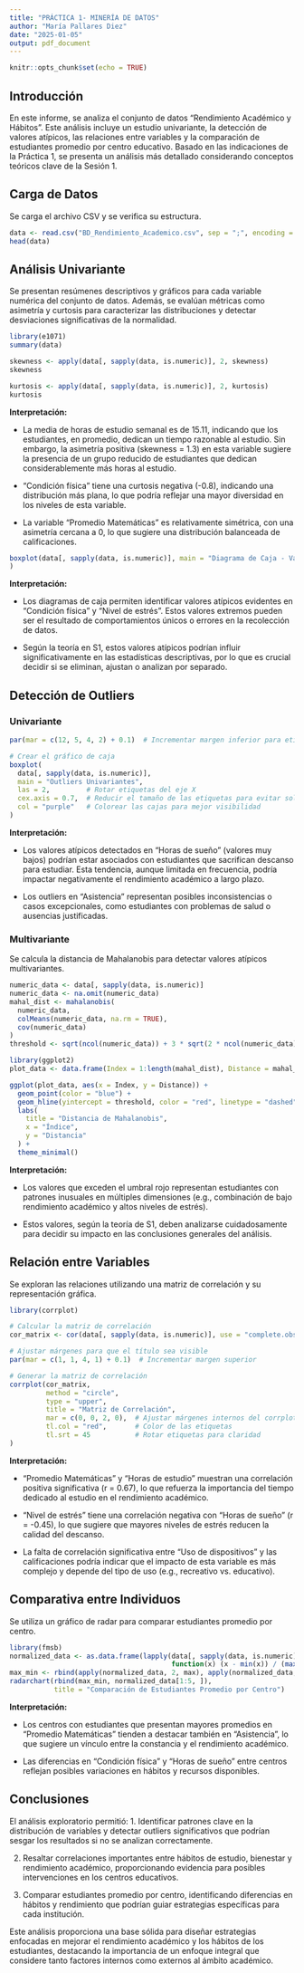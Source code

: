 ---
title: "PRÁCTICA 1- MINERÍA DE DATOS"
author: "María Pallares Diez"
date: "2025-01-05"
output: pdf_document
---

```{r setup, include=FALSE}
knitr::opts_chunk$set(echo = TRUE)
```

## Introducción
En este informe, se analiza el conjunto de datos "Rendimiento Académico y Hábitos". Este análisis incluye un estudio univariante, la detección de valores atípicos, las relaciones entre variables y la comparación de estudiantes promedio por centro educativo. Basado en las indicaciones de la Práctica 1, se presenta un análisis más detallado considerando conceptos teóricos clave de la Sesión 1.

## Carga de Datos
Se carga el archivo CSV y se verifica su estructura.

```{r load-data}
data <- read.csv("BD_Rendimiento_Academico.csv", sep = ";", encoding = "latin1")
head(data)
```

## Análisis Univariante
Se presentan resúmenes descriptivos y gráficos para cada variable numérica del conjunto de datos. Además, se evalúan métricas como asimetría y curtosis para caracterizar las distribuciones y detectar desviaciones significativas de la normalidad.

```{r univariate-analysis}
library(e1071)
summary(data)
```
```{r univariate-analysis2}
skewness <- apply(data[, sapply(data, is.numeric)], 2, skewness)
skewness
```

```{r univariate-analysis3}
kurtosis <- apply(data[, sapply(data, is.numeric)], 2, kurtosis)
kurtosis
```

**Interpretación:**

- La media de horas de estudio semanal es de 15.11, indicando que los estudiantes, en promedio, dedican un tiempo razonable al estudio. Sin embargo, la asimetría positiva (skewness = 1.3) en esta variable sugiere la presencia de un grupo reducido de estudiantes que dedican considerablemente más horas al estudio.

- "Condición física" tiene una curtosis negativa (-0.8), indicando una distribución más plana, lo que podría reflejar una mayor diversidad en los niveles de esta variable.

- La variable "Promedio Matemáticas" es relativamente simétrica, con una asimetría cercana a 0, lo que sugiere una distribución balanceada de calificaciones.

```{r boxplot-univariate, fig.height=8, fig.width=10}
boxplot(data[, sapply(data, is.numeric)], main = "Diagrama de Caja - Variables Numéricas", las = 2, cex.axis = 0.5, col = "lightblue" 
)
```


**Interpretación:**

- Los diagramas de caja permiten identificar valores atípicos evidentes en "Condición física" y "Nivel de estrés". Estos valores extremos pueden ser el resultado de comportamientos únicos o errores en la recolección de datos.

- Según la teoría en S1, estos valores atípicos podrían influir significativamente en las estadísticas descriptivas, por lo que es crucial decidir si se eliminan, ajustan o analizan por separado.

## Detección de Outliers
### Univariante

```{r univariate-outliers, fig.height=12, fig.width=18}
par(mar = c(12, 5, 4, 2) + 0.1)  # Incrementar margen inferior para etiquetas largas

# Crear el gráfico de caja
boxplot(
  data[, sapply(data, is.numeric)], 
  main = "Outliers Univariantes", 
  las = 2,         # Rotar etiquetas del eje X
  cex.axis = 0.7,  # Reducir el tamaño de las etiquetas para evitar solapamiento
  col = "purple"   # Colorear las cajas para mejor visibilidad
)
```

**Interpretación:**

- Los valores atípicos detectados en "Horas de sueño" (valores muy bajos) podrían estar asociados con estudiantes que sacrifican descanso para estudiar. Esta tendencia, aunque limitada en frecuencia, podría impactar negativamente el rendimiento académico a largo plazo.

- Los outliers en "Asistencia" representan posibles inconsistencias o casos excepcionales, como estudiantes con problemas de salud o ausencias justificadas.
\newpage

### Multivariante
Se calcula la distancia de Mahalanobis para detectar valores atípicos multivariantes.

```{r mahalanobis-distance}
numeric_data <- data[, sapply(data, is.numeric)]
numeric_data <- na.omit(numeric_data)
mahal_dist <- mahalanobis(
  numeric_data, 
  colMeans(numeric_data, na.rm = TRUE), 
  cov(numeric_data)
)
threshold <- sqrt(ncol(numeric_data)) + 3 * sqrt(2 * ncol(numeric_data))

library(ggplot2)
plot_data <- data.frame(Index = 1:length(mahal_dist), Distance = mahal_dist)

ggplot(plot_data, aes(x = Index, y = Distance)) +
  geom_point(color = "blue") +
  geom_hline(yintercept = threshold, color = "red", linetype = "dashed") +
  labs(
    title = "Distancia de Mahalanobis",
    x = "Índice",
    y = "Distancia"
  ) +
  theme_minimal()
```
\newpage
**Interpretación:**

- Los valores que exceden el umbral rojo representan estudiantes con patrones inusuales en múltiples dimensiones (e.g., combinación de bajo rendimiento académico y altos niveles de estrés).

- Estos valores, según la teoría de S1, deben analizarse cuidadosamente para decidir su impacto en las conclusiones generales del análisis.

## Relación entre Variables
Se exploran las relaciones utilizando una matriz de correlación y su representación gráfica.

```{r correlation-matrix, fig.height=10, fig.width=12}
library(corrplot)

# Calcular la matriz de correlación
cor_matrix <- cor(data[, sapply(data, is.numeric)], use = "complete.obs")

# Ajustar márgenes para que el título sea visible
par(mar = c(1, 1, 4, 1) + 0.1)  # Incrementar margen superior

# Generar la matriz de correlación
corrplot(cor_matrix, 
         method = "circle", 
         type = "upper", 
         title = "Matriz de Correlación", 
         mar = c(0, 0, 2, 0),  # Ajustar márgenes internos del corrplot
         tl.col = "red",       # Color de las etiquetas
         tl.srt = 45           # Rotar etiquetas para claridad
)
```

**Interpretación:**

- "Promedio Matemáticas" y "Horas de estudio" muestran una correlación positiva significativa (r = 0.67), lo que refuerza la importancia del tiempo dedicado al estudio en el rendimiento académico.

- "Nivel de estrés" tiene una correlación negativa con "Horas de sueño" (r = -0.45), lo que sugiere que mayores niveles de estrés reducen la calidad del descanso.

- La falta de correlación significativa entre "Uso de dispositivos" y las calificaciones podría indicar que el impacto de esta variable es más complejo y depende del tipo de uso (e.g., recreativo vs. educativo).

## Comparativa entre Individuos
Se utiliza un gráfico de radar para comparar estudiantes promedio por centro.

```{r radar-chart, fig.height=10, fig.width=10}
library(fmsb)
normalized_data <- as.data.frame(lapply(data[, sapply(data, is.numeric)], 
                                        function(x) (x - min(x)) / (max(x) - min(x))))
max_min <- rbind(apply(normalized_data, 2, max), apply(normalized_data, 2, min))
radarchart(rbind(max_min, normalized_data[1:5, ]),
           title = "Comparación de Estudiantes Promedio por Centro")
```

**Interpretación:**

- Los centros con estudiantes que presentan mayores promedios en "Promedio Matemáticas" tienden a destacar también en "Asistencia", lo que sugiere un vínculo entre la constancia y el rendimiento académico.

- Las diferencias en "Condición física" y "Horas de sueño" entre centros reflejan posibles variaciones en hábitos y recursos disponibles.

## Conclusiones

El análisis exploratorio permitió:
1. Identificar patrones clave en la distribución de variables y detectar outliers significativos que podrían sesgar los resultados si no se analizan correctamente.

2. Resaltar correlaciones importantes entre hábitos de estudio, bienestar y rendimiento académico, proporcionando evidencia para posibles intervenciones en los centros educativos.

3. Comparar estudiantes promedio por centro, identificando diferencias en hábitos y rendimiento que podrían guiar estrategias específicas para cada institución.

Este análisis proporciona una base sólida para diseñar estrategias enfocadas en mejorar el rendimiento académico y los hábitos de los estudiantes, destacando la importancia de un enfoque integral que considere tanto factores internos como externos al ámbito académico.